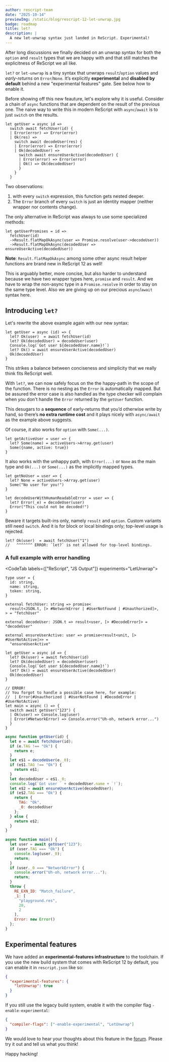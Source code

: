 ```yaml
---
author: rescript-team
date: "2025-10-14"
previewImg: /static/blog/rescript-12-let-unwrap.jpg
badge: roadmap
title: let?
description: |
  A new let-unwrap syntax just landed in ReScript. Experimental!
---
```


After long discussions we finally decided on an unwrap syntax for both the `option` and `result` types that we are happy with and that still matches the explicitness of ReScript we all like.

`let?` or `let-unwrap` is a tiny syntax that unwraps `result`/`option` values and _early-returns_ on `Error`/`None`. It’s explicitly **experimental** and **disabled by default** behind a new "experimental features" gate. See below how to enable it.

Before showing off this new feauture, let's explore why it is useful. Consider a chain of `async` functions that are dependent on the result of the previous one. The naive way to write this in modern ReScript with `async`/`await` is to just `switch` on the results.

```res
let getUser = async id =>
  switch await fetchUser(id) {
  | Error(error) => Error(error)
  | Ok(res) =>
    switch await decodeUser(res) {
    | Error(error) => Error(error)
    | Ok(decodedUser) =>
      switch await ensureUserActive(decodedUser) {
      | Error(error) => Error(error)
      | Ok() => Ok(decodedUser)
      }
    }
  }
```

Two observations:

1. with every `switch` expression, this function gets nested deeper.
2. The `Error` branch of every `switch` is just an identity mapper (neither wrapper nor contents change).

The only alternative in ReScript was always to use some specialized methods:

```res
let getUserPromises = id =>
  fetchUser(id)
  ->Result.flatMapOkAsync(user => Promise.resolve(user->decodeUser))
  ->Result.flatMapOkAsync(decodedUser => ensureUserActive(decodedUser))
```

**Note**: `Result.flatMapOkAsync` among some other async result helper functions are brand new in ReScript 12 as well!

This is arguably better, more concise, but also harder to understand because we have two wrapper types here, `promise` and `result`. And we have to wrap the non-async type in a `Promise.resolve` in order to stay on the same type level. Also we are giving up on our precious `async`/`await` syntax here.

## Introducing `let?`

Let's rewrite the above example again with our new syntax:

```rescript
let getUser = async (id) => {
  let? Ok(user)  = await fetchUser(id)
  let? Ok(decodedUser) = decodeUser(user)
  Console.log(`Got user ${decodedUser.name}!`)
  let? Ok() = await ensureUserActive(decodedUser)
  Ok(decodedUser)
}
```

This strikes a balance between conciseness and simplicity that we really think fits ReScript well.

With `let?`, we can now safely focus on the the happy-path in the scope of the function. There is no nesting as the `Error` is automatically mapped. But be assured the error case is also handled as the type checker will complain when you don't handle the `Error` returned by the `getUser` function.

This desugars to a **sequence** of early-returns that you’d otherwise write by hand, so there’s **no extra runtime cost** and it plays nicely with `async/await` as the example above suggests.

Of course, it also works for `option` with `Some(...)`.

```rescript
let getActiveUser = user => {
  let? Some(name) = activeUsers->Array.get(user)
  Some({name, active: true})
}
```

It also works with the unhappy path, with `Error(...)` or `None` as the main type and `Ok(...)` or `Some(...)` as the implicitly mapped types.

```rescript
let getNoUser = user => {
  let? None = activeUsers->Array.get(user)
  Some("No user for you!")
}

let decodeUserWithHumanReadableError = user => {
  let? Error(_e) = decodeUser(user)
  Error("This could not be decoded!")
}
```

Beware it targets built-ins only, namely `result` and `option`. Custom variants still need `switch`. And it is for block or local bindings only; top-level usage is rejected.

```rescript
let? Ok(user)  = await fetchUser("1")
//   ^^^^^^^ ERROR: `let?` is not allowed for top-level bindings.
```

### A full example with error handling

<CodeTab labels={["ReScript", "JS Output"]} experiments="LetUnwrap">

```rescript
type user = {
  id: string,
  name: string,
  token: string,
}

external fetchUser: string => promise<
  result<JSON.t, [> #NetworkError | #UserNotFound | #Unauthorized]>,
> = "fetchUser"

external decodeUser: JSON.t => result<user, [> #DecodeError]> = "decodeUser"

external ensureUserActive: user => promise<result<unit, [> #UserNotActive]>> =
  "ensureUserActive"

let getUser = async id => {
  let? Ok(user) = await fetchUser(id)
  let? Ok(decodedUser) = decodeUser(user)
  Console.log(`Got user ${decodedUser.name}!`)
  let? Ok() = await ensureUserActive(decodedUser)
  Ok(decodedUser)
}

// ERROR!
// You forgot to handle a possible case here, for example: 
//  | Error(#Unauthorized | #UserNotFound | #DecodeError | #UserNotActive)
let main = async () => {
  switch await getUser("123") {
  | Ok(user) => Console.log(user)
  | Error(#NetworkError) => Console.error("Uh-oh, network error...")
  }
}
```

```js
async function getUser(id) {
  let e = await fetchUser(id);
  if (e.TAG !== "Ok") {
    return e;
  }
  let e$1 = decodeUser(e._0);
  if (e$1.TAG !== "Ok") {
    return e$1;
  }
  let decodedUser = e$1._0;
  console.log(`Got user ` + decodedUser.name + `!`);
  let e$2 = await ensureUserActive(decodedUser);
  if (e$2.TAG === "Ok") {
    return {
      TAG: "Ok",
      _0: decodedUser
    };
  } else {
    return e$2;
  }
}

async function main() {
  let user = await getUser("123");
  if (user.TAG === "Ok") {
    console.log(user._0);
    return;
  }
  if (user._0 === "NetworkError") {
    console.error("Uh-oh, network error...");
    return;
  }
  throw {
    RE_EXN_ID: "Match_failure",
    _1: [
      "playground.res",
      28,
      2
    ],
    Error: new Error()
  };
}
```

</CodeTab>

## Experimental features

We have added an **experimental-features infrastructure** to the toolchain. If you use the new build system that comes with ReScript 12 by default, you can enable it in `rescript.json` like so:

```json
{
  "experimental-features": {
    "letUnwrap": true
  }
}
```

If you still use the legacy build system, enable it with the compiler flag `-enable-experimental`:

```json
{
  "compiler-flags": ["-enable-experimental", "LetUnwrap"]
}
```

We would love to hear your thoughts about this feature in the [forum](https://forum.rescript-lang.org/). Please try it out and tell us what you think!

Happy hacking!
